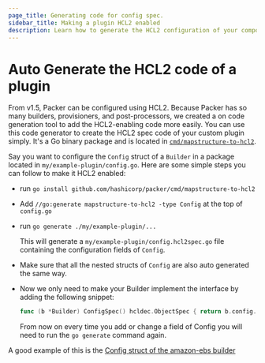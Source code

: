 ```yaml
---
page_title: Generating code for config spec.
sidebar_title: Making a plugin HCL2 enabled
description: Learn how to generate the HCL2 configuration of your component easily.
---
```


# Auto Generate the HCL2 code of a plugin

From v1.5, Packer can be configured using HCL2. Because Packer has so many
builders, provisioners, and post-processors, we created a on code generation
tool to add the HCL2-enabling code more easily. You can use this code generator
to create the HCL2 spec code of your custom plugin simply. It's a Go binary
package and is located in
[`cmd/mapstructure-to-hcl2`](https://github.com/hashicorp/packer/tree/master/cmd/mapstructure-to-hcl2).

Say you want to configure the `Config` struct of a `Builder` in a package
located in `my/example-plugin/config.go`. Here are some simple steps you can
follow to make it HCL2 enabled:

- run `go install github.com/hashicorp/packer/cmd/mapstructure-to-hcl2`

- Add `//go:generate mapstructure-to-hcl2 -type Config` at the top of
  `config.go`

- run `go generate ./my/example-plugin/...`

  This will generate a `my/example-plugin/config.hcl2spec.go` file containing
  the configuration fields of `Config`.

- Make sure that all the nested structs of `Config` are also auto generated the
  same way.

- Now we only need to make your Builder implement the interface by adding the
  following snippet:

  ```go
  func (b *Builder) ConfigSpec() hcldec.ObjectSpec { return b.config.FlatMapstructure().HCL2Spec() }
  ```

  From now on every time you add or change a field of Config you will need to
  run the `go generate` command again.

A good example of this is the [Config struct of the amazon-ebs builder](https://github.com/hashicorp/packer/blob/master/builder/amazon/ebs/builder.go)

